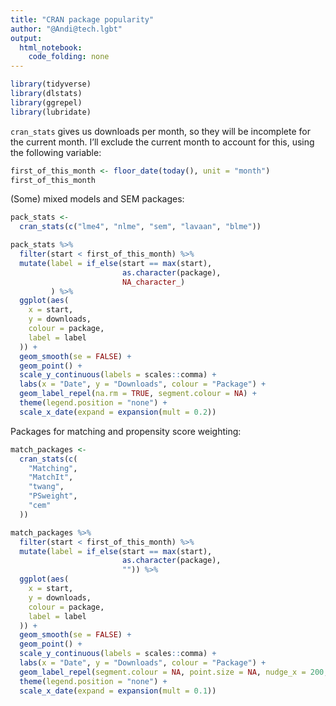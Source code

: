 ```yaml
---
title: "CRAN package popularity"
author: "@Andi@tech.lgbt"
output: 
  html_notebook: 
    code_folding: none
---
```



```r
library(tidyverse)
library(dlstats)
library(ggrepel)
library(lubridate)
```


`cran_stats` gives us downloads per month, so they will be incomplete for the current month. I'll exclude the current month to account for this, using the following variable:

```r
first_of_this_month <- floor_date(today(), unit = "month")
first_of_this_month
```

(Some) mixed models and SEM packages:

```r
pack_stats <-
  cran_stats(c("lme4", "nlme", "sem", "lavaan", "blme"))
```


```r
pack_stats %>%
  filter(start < first_of_this_month) %>%
  mutate(label = if_else(start == max(start),
                         as.character(package),
                         NA_character_)
         ) %>%
  ggplot(aes(
    x = start,
    y = downloads,
    colour = package,
    label = label
  )) +
  geom_smooth(se = FALSE) +
  geom_point() +
  scale_y_continuous(labels = scales::comma) +
  labs(x = "Date", y = "Downloads", colour = "Package") +
  geom_label_repel(na.rm = TRUE, segment.colour = NA) +
  theme(legend.position = "none") +
  scale_x_date(expand = expansion(mult = 0.2))
```


Packages for matching and propensity score weighting:

```r
match_packages <-
  cran_stats(c(
    "Matching",
    "MatchIt",
    "twang",
    "PSweight",
    "cem"
  ))
```


```r
match_packages %>%
  filter(start < first_of_this_month) %>%
  mutate(label = if_else(start == max(start),
                         as.character(package),
                         "")) %>%
  ggplot(aes(
    x = start,
    y = downloads,
    colour = package,
    label = label
  )) +
  geom_smooth(se = FALSE) +
  geom_point() +
  scale_y_continuous(labels = scales::comma) +
  labs(x = "Date", y = "Downloads", colour = "Package") +
  geom_label_repel(segment.colour = NA, point.size = NA, nudge_x = 200, direction = "y") +
  theme(legend.position = "none") +
  scale_x_date(expand = expansion(mult = 0.1))
```



